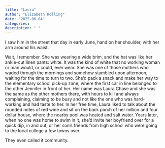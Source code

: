 ```yaml
---
title: "Laura"
author: "Elizabeth Kolling"
date: "2025-06-04"
categories: 
description: " "
---
```


I saw him in the street that day in early June, hand on her shoulder, with her arm around his waist.

Wait, I remember. She was wearing a wide brim, and the hat was like her ankle-cut linen pants: white. It was the kind of white that no working woman or man would, or could, ever wear. She was one of those mothers who waded through the mornings and somehow stumbled upon afternoon, waiting for the time to turn to two. She’d pack a snack and make her way to the elementary school pick-up zone, where the first car in line belonged to the other Jennifer in front of her. Her name was Laura Chase and she was the same as the other mothers there, with hours to kill and always complaining, claiming to be busy and not like the one who was hard-working and had taste to her. In her free time, Laura liked to talk about the rounded notes of red wine and sit on the back porch of her million and four dollar house, where the nearby pool was heated and salt water. Years later, when no one was home to swim in it, she’d invite her boyfriend over for a quick dip, in and out, or her son’s friends from high school who were going to the local college a few towns over. 

They even called it community.

